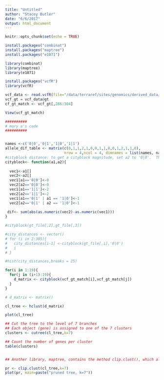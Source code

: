 ```yaml
---
title: "Untitled"
author: "Stacey Butler"
date: "6/6/2017"
output: html_document
---
```


```r
knitr::opts_chunk$set(echo = TRUE)
```
```r
install.packages("combinat")
install.packages("maptree")
install.packages("e1071")

library(combinat)
library(maptree)
library(e1071)

```
```r
install.packages("vcfR")
library(vcfR)
```
```r
vcf_data <- read.vcfR(file="/data/terraref/sites/genomics/derived_data/ril/gbs/imp_TERRA_RIL_SNP.vcf")
vcf_gt = vcf_data@gt
cf_gt_match <- vcf_gt[,286:304]

View(vcf_gt_match)
```



```r
##########
# mary a's code
##########


names <-c('0|0','0|1','1|0','1|1')
allele_dif_table <- matrix(c(0,1,1,2,1,0,0,1,1,0,0,1,2,1,1,0),
                           nrow = 4,ncol = 4, dimnames = list(names, names))
#cityblock distance: to get a cityblock magnitude, set a2 to '0|0'.  This is similar to the l_1 distance of a vector
cityblock<- function(a1,a2){
  
  vec1<-a1[]
  vec2<-a2[]
  vec1[a1=='0|0']<-0
  vec2[a2=='0|0']<-0
  vec1[a1=='1|1']<-2
  vec2[a2=='1|1']<-2
  vec1[a1=='0|1' | a1 == '1|0']<-1
  vec2[a2=='0|1' | a2 == '1|0']<-1
  
 dif<- sum(abs(as.numeric(vec2)-as.numeric(vec1)))
}

#cityblock(gt_file[,2],gt_file[,3])

#city_distances <- vector()
# for (i in 2:305){
#   city_distances[i-1] <-cityblock(gt_file[,i],'0|0')
#   i
# }

#hist(city_distances,breaks = 25)
```
```r

for(i in 1:19){
  for(j in (i+1):19){
    d_matrix <- cityblock(vcf_gt_match[i],vcf_gt_match[j])
  }
}


```


```r

# d_matrix <- matrix()

cl_tree <- hclust(d_matrix)

plot(cl_tree)

## Cut the tree to the level of 7 branches
## Each object (gene) is assigned to one of the 7 clusters
clusters <- cutree(cl_tree,k=7)

## Count the number of genes per cluster
table(clusters)


## Another library, maptree, contains the method clip.clust(), which allows to plot the main branches of the tree.

pr <- clip.clust(cl_tree,k=7)
plot(pr, main=paste("pruned tree, k=7"))

```

```r

```


